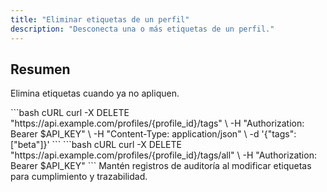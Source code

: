 ```yaml
---
title: "Eliminar etiquetas de un perfil"
description: "Desconecta una o más etiquetas de un perfil."
---
```


## Resumen

Elimina etiquetas cuando ya no apliquen.

<Steps>
<Step title="Eliminar etiquetas específicas">
  <RequestExample>
  ```bash cURL
  curl -X DELETE "https://api.example.com/profiles/{profile_id}/tags" \
    -H "Authorization: Bearer $API_KEY" \
    -H "Content-Type: application/json" \
    -d '{"tags": ["beta"]}'
  ```
  </RequestExample>
</Step>

<Step title="Eliminar todas las etiquetas">
  <RequestExample>
  ```bash cURL
  curl -X DELETE "https://api.example.com/profiles/{profile_id}/tags/all" \
    -H "Authorization: Bearer $API_KEY"
  ```
  </RequestExample>
</Step>
</Steps>

<Info>
Mantén registros de auditoría al modificar etiquetas para cumplimiento y trazabilidad.
</Info>
